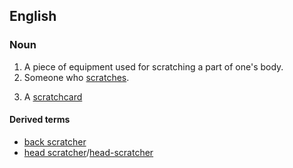 ==English==

===Noun===
{{en-noun}}

# A piece of equipment used for scratching a part of one's body.
# Someone who [[scratch]]es.
# {{context|lotter}} A [[scratchcard]]

====Derived terms====
*[[back scratcher]]
*[[head scratcher]]/[[head-scratcher]]